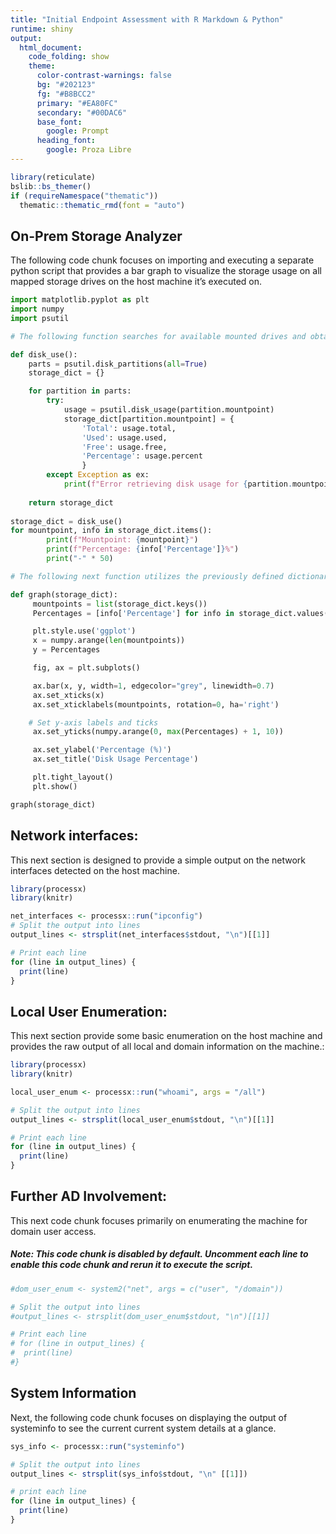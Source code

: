 ```yaml
---
title: "Initial Endpoint Assessment with R Markdown & Python"
runtime: shiny
output: 
  html_document:
    code_folding: show
    theme:
      color-contrast-warnings: false
      bg: "#202123"
      fg: "#B8BCC2"
      primary: "#EA80FC"
      secondary: "#00DAC6"
      base_font:
        google: Prompt
      heading_font:
        google: Proza Libre
---
```


```r
library(reticulate)
bslib::bs_themer()
if (requireNamespace("thematic")) 
  thematic::thematic_rmd(font = "auto")

```

## On-Prem Storage Analyzer

The following code chunk focuses on importing and executing a separate python script that provides a bar graph to visualize the storage usage on all mapped storage drives on the host machine it's executed on.


```python
import matplotlib.pyplot as plt
import numpy
import psutil

# The following function searches for available mounted drives and obtains their usage information and stores the data in a dictionary. Finally, the details are then printed.

def disk_use():
    parts = psutil.disk_partitions(all=True)
    storage_dict = {}

    for partition in parts:
        try:
            usage = psutil.disk_usage(partition.mountpoint)
            storage_dict[partition.mountpoint] = {
                'Total': usage.total,
                'Used': usage.used,
                'Free': usage.free,
                'Percentage': usage.percent
                }
        except Exception as ex:
            print(f"Error retrieving disk usage for {partition.mountpoint} {ex}")
        
    return storage_dict
    
storage_dict = disk_use()
for mountpoint, info in storage_dict.items():
        print(f"Mountpoint: {mountpoint}")
        print(f"Percentage: {info['Percentage']}%")
        print("-" * 50)

# The following next function utilizes the previously defined dictionary now populated with data to usage with a bar craph to easily visualize these percentages of utilization across all mounted drives on the machine.

def graph(storage_dict):
     mountpoints = list(storage_dict.keys())
     Percentages = [info['Percentage'] for info in storage_dict.values()]

     plt.style.use('ggplot')
     x = numpy.arange(len(mountpoints))
     y = Percentages  

     fig, ax = plt.subplots()

     ax.bar(x, y, width=1, edgecolor="grey", linewidth=0.7)
     ax.set_xticks(x)
     ax.set_xticklabels(mountpoints, rotation=0, ha='right')

    # Set y-axis labels and ticks
     ax.set_yticks(numpy.arange(0, max(Percentages) + 1, 10))

     ax.set_ylabel('Percentage (%)')
     ax.set_title('Disk Usage Percentage')

     plt.tight_layout()
     plt.show()

graph(storage_dict)
```

## Network interfaces:

This next section is designed to provide a simple output on the network interfaces detected on the host machine.


```r
library(processx)
library(knitr)

net_interfaces <- processx::run("ipconfig")
# Split the output into lines
output_lines <- strsplit(net_interfaces$stdout, "\n")[[1]]

# Print each line
for (line in output_lines) {
  print(line)
}

```


## Local User Enumeration:

This next section provide some basic enumeration on the host machine and provides the raw output of all local and domain information on the machine.:

```r

library(processx)
library(knitr)

local_user_enum <- processx::run("whoami", args = "/all") 

# Split the output into lines
output_lines <- strsplit(local_user_enum$stdout, "\n")[[1]]

# Print each line
for (line in output_lines) {
  print(line)
}

```

## Further AD Involvement:

This next code chunk focuses primarily on enumerating the machine for domain user access.

##### Note: This code chunk is disabled by default. Uncomment each line to enable this code chunk and rerun it to execute the script.

```r

#dom_user_enum <- system2("net", args = c("user", "/domain"))

# Split the output into lines
#output_lines <- strsplit(dom_user_enum$stdout, "\n")[[1]]

# Print each line
# for (line in output_lines) {
#  print(line)
#}

```


## System Information

Next, the following code chunk focuses on displaying the output of systeminfo to see the current current system details at a glance.

```r

sys_info <- processx::run("systeminfo")

# Split the output into lines
output_lines <- strsplit(sys_info$stdout, "\n" [[1]])

# print each line
for (line in output_lines) {
  print(line)
}
```























